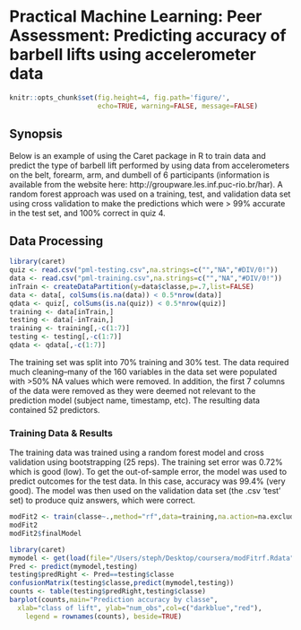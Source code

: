 # Practical Machine Learning: Peer Assessment: Predicting accuracy of barbell lifts using accelerometer data

```r
knitr::opts_chunk$set(fig.height=4, fig.path='figure/',
                      echo=TRUE, warning=FALSE, message=FALSE)
```

## Synopsis

Below is an example of using the Caret package in R to train data and predict the type of barbell lift performed by using data from accelerometers on the belt, forearm, arm, and dumbell of 6 participants (information is available from the website here: http://groupware.les.inf.puc-rio.br/har).  A random forest approach was used on a training, test, and validation data set using cross validation to make the predictions which were > 99% accurate in the test set, and 100% correct in quiz 4.

## Data Processing

```r
library(caret)
quiz <- read.csv("pml-testing.csv",na.strings=c("","NA","#DIV/0!"))
data <- read.csv("pml-training.csv",na.strings=c("","NA","#DIV/0!"))
inTrain <- createDataPartition(y=data$classe,p=.7,list=FALSE)
data <- data[, colSums(is.na(data)) < 0.5*nrow(data)]
qdata <- quiz[, colSums(is.na(quiz)) < 0.5*nrow(quiz)]
training <- data[inTrain,]
testing <- data[-inTrain,]
training <- training[,-c(1:7)]
testing <- testing[,-c(1:7)]
qdata <- qdata[,-c(1:7)]
```

The training set was split into 70% training and 30% test.  The data required much cleaning--many of the 160 variables in the data set were populated with >50% NA values which were removed.  In addition, the first 7 columns of the data were removed as they were deemed not relevant to the prediction model (subject name, timestamp, etc).  The resulting data contained 52 predictors.

### Training Data & Results

The training data was trained using a random forest model and cross validation using bootstrapping (25 reps).  The training set error was 0.72% which is good (low).  To get the out-of-sample error, the model was used to predict outcomes for the test data.  In this case, accuracy was 99.4% (very good).  The model was then used on the validation data set (the .csv 'test' set) to produce quiz answers, which were correct.

```r
modFit2 <- train(classe~.,method="rf",data=training,na.action=na.exclude)
modFit2
modFit2$finalModel
```

```r
library(caret)
mymodel <- get(load(file="/Users/steph/Desktop/coursera/modFitrf.Rdata"))
Pred <- predict(mymodel,testing)
testing$predRight <- Pred==testing$classe
confusionMatrix(testing$classe,predict(mymodel,testing))
counts <- table(testing$predRight,testing$classe)
barplot(counts,main="Prediction accuracy by classe",
  xlab="class of lift", ylab="num_obs",col=c("darkblue","red"),
 	legend = rownames(counts), beside=TRUE)
```
